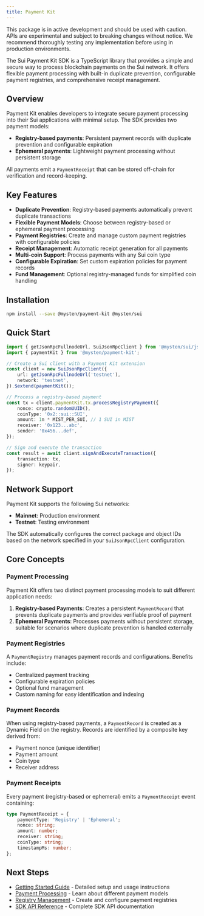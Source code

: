 ```yaml
---
title: Payment Kit
---
```


<Callout type="info">
	This package is in active development and should be used with caution. APIs are experimental and
	subject to breaking changes without notice. We recommend thoroughly testing any implementation
	before using in production environments.
</Callout>

The Sui Payment Kit SDK is a TypeScript library that provides a simple and secure way to process
blockchain payments on the Sui network. It offers flexible payment processing with built-in
duplicate prevention, configurable payment registries, and comprehensive receipt management.

## Overview

Payment Kit enables developers to integrate secure payment processing into their Sui applications
with minimal setup. The SDK provides two payment models:

- **Registry-based payments**: Persistent payment records with duplicate prevention and configurable
  expiration
- **Ephemeral payments**: Lightweight payment processing without persistent storage

All payments emit a `PaymentReceipt` that can be stored off-chain for verification and
record-keeping.

## Key Features

- **Duplicate Prevention**: Registry-based payments automatically prevent duplicate transactions
- **Flexible Payment Models**: Choose between registry-based or ephemeral payment processing
- **Payment Registries**: Create and manage custom payment registries with configurable policies
- **Receipt Management**: Automatic receipt generation for all payments
- **Multi-coin Support**: Process payments with any Sui coin type
- **Configurable Expiration**: Set custom expiration policies for payment records
- **Fund Management**: Optional registry-managed funds for simplified coin handling

## Installation

```bash npm2yarn
npm install --save @mysten/payment-kit @mysten/sui
```

## Quick Start

```ts
import { getJsonRpcFullnodeUrl, SuiJsonRpcClient } from '@mysten/sui/jsonRpc';
import { paymentKit } from '@mysten/payment-kit';

// Create a Sui client with a Payment Kit extension
const client = new SuiJsonRpcClient({
	url: getJsonRpcFullnodeUrl('testnet'),
	network: 'testnet',
}).$extend(paymentKit());

// Process a registry-based payment
const tx = client.paymentKit.tx.processRegistryPayment({
	nonce: crypto.randomUUID(),
	coinType: '0x2::sui::SUI',
	amount: 1n * MIST_PER_SUI, // 1 SUI in MIST
	receiver: '0x123...abc',
	sender: '0x456...def',
});

// Sign and execute the transaction
const result = await client.signAndExecuteTransaction({
	transaction: tx,
	signer: keypair,
});
```

## Network Support

Payment Kit supports the following Sui networks:

- **Mainnet**: Production environment
- **Testnet**: Testing environment

The SDK automatically configures the correct package and object IDs based on the network specified
in your `SuiJsonRpcClient` configuration.

## Core Concepts

### Payment Processing

Payment Kit offers two distinct payment processing models to suit different application needs:

1. **Registry-based Payments**: Creates a persistent `PaymentRecord` that prevents duplicate
   payments and provides verifiable proof of payment
2. **Ephemeral Payments**: Processes payments without persistent storage, suitable for scenarios
   where duplicate prevention is handled externally

### Payment Registries

A `PaymentRegistry` manages payment records and configurations. Benefits include:

- Centralized payment tracking
- Configurable expiration policies
- Optional fund management
- Custom naming for easy identification and indexing

### Payment Records

When using registry-based payments, a `PaymentRecord` is created as a Dynamic Field on the registry.
Records are identified by a composite key derived from:

- Payment nonce (unique identifier)
- Payment amount
- Coin type
- Receiver address

### Payment Receipts

Every payment (registry-based or ephemeral) emits a `PaymentReceipt` event containing:

```ts
type PaymentReceipt = {
	paymentType: 'Registry' | 'Ephemeral';
	nonce: string;
	amount: number;
	receiver: string;
	coinType: string;
	timestampMs: number;
};
```

## Next Steps

- [Getting Started Guide](./getting-started) - Detailed setup and usage instructions
- [Payment Processing](./payment-processing) - Learn about different payment models
- [Registry Management](./registry-management) - Create and configure payment registries
- [SDK API Reference](./payment-kit-sdk) - Complete SDK API documentation
